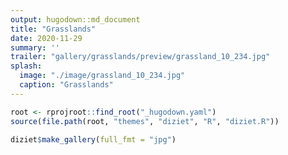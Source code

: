 ```yaml
---
output: hugodown::md_document
title: "Grasslands"
date: 2020-11-29
summary: ''
trailer: "gallery/grasslands/preview/grassland_10_234.jpg"
splash:
  image: "./image/grassland_10_234.jpg"
  caption: "Grasslands"
---
```


<style>
.splash-caption-tweak{
  color:#00000088;
  font-size: 150%;
  font-weight: 700;
  letter-spacing: 5px;
}
</style>


```r
root <- rprojroot::find_root("_hugodown.yaml")
source(file.path(root, "themes", "diziet", "R", "diziet.R"))
```

```r
diziet$make_gallery(full_fmt = "jpg")
```

